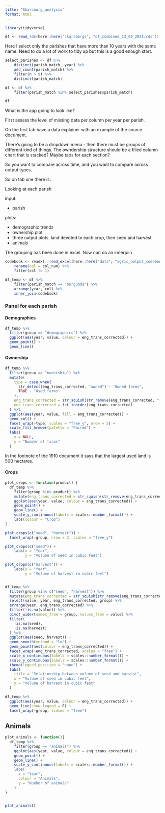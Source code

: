```yaml
---
title: "Skaraborg_analysis"
format: html
---
```


```r
library(tidyverse)

df <- read_rds(here::here("skaraborgs", "df_combined_13_09_2021.rds"))
```

Here I select only the parishes that have more than 10 years with the same name. Need to do a lot of work to tidy up but this is a good enough start.

```r
select_parishes <- df %>% 
    distinct(parish_match, year) %>% 
    add_count(parish_match) %>% 
    filter(n > 9) %>% 
    distinct(parish_match)

df <- df %>% 
    filter(parish_match %in% select_parishes$parish_match)
```

```r
df
```

What is the app going to look like?

First assess the level of missing data per column per year per parish.

On the first tab have a data explainer with an example of the source document.

There's going to be a dropdown menu - then there must be groups of different kind of things. The owndership structure should be a filled column chart that is stacked? Maybe tabs for each section?

So you want to compare across time, and you want to compare across output types.

So on tab one there is:

Looking at each parish: 

input:

- parish

plots:

- demographic trends
- ownership plot
- three output plots. land devoted to each crop, then seed and harvest
- animals

The grouping has been done in excel. Now can do an innerjoin

```r
codebook <- readxl::read_excel(here::here("data", "agric_output_codebook_v2.xlsx")) %>% 
    rename(col = col_num) %>% 
    filter(col != 1)

df_temp <- df %>% 
    filter(parish_match == "borgunda") %>% 
    arrange(year, col) %>% 
    inner_join(codebook)

```

### Panel for each parish

#### Demographics

```r
df_temp %>%
  filter(group == "demographics") %>%
  ggplot(aes(year, value, colour = eng_trans_corrected)) +
  geom_point() +
  geom_line()
```

#### Ownership

```r
df_temp %>%
  filter(group == "ownership") %>%
  mutate(
    type = case_when(
      str_detect(eng_trans_corrected, "owned") ~ "Owned farms",
      TRUE ~ "Used farms"
    ),
    eng_trans_corrected = str_squish(str_remove(eng_trans_corrected, ".*:")),
    eng_trans_corrected = fct_inorder(eng_trans_corrected)
  ) %>%
  ggplot(aes(year, value, fill = eng_trans_corrected)) +
  geom_col() +
  facet_wrap(~type, scales = "free_y", nrow = 2) +
  scale_fill_brewer(palette = "Paired") +
  labs(
    x = NULL,
    y = "Number of farms"
  )

```

In the footnote of the 1910 document it says that the largest used land is 500 hectares.

#### Crops

```r

plot_crops <- function(product) {
  df_temp %>%
    filter(group %in% product) %>%
    mutate(eng_trans_corrected = str_squish(str_remove(eng_trans_corrected, "Seed for|Harvest for"))) %>%
    ggplot(aes(year, value, colour = eng_trans_corrected)) +
    geom_point() +
    geom_line() +
    scale_y_continuous(labels = scales::number_format()) +
    labs(colour = "Crop")
}

plot_crops(c("seed", "harvest")) +
  facet_wrap(~group, nrow = 2, scales = "free_y")

plot_crops(c("seed")) +
    labs(x = "Year",
         y = "Volume of seed in cubic feet")

plot_crops(c("harvest")) +
    labs(x = "Year",
         y = "Volume of harvest in cubic feet")


df_temp %>%
  filter(group %in% c("seed", "harvest")) %>%
  mutate(eng_trans_corrected = str_squish(str_remove(eng_trans_corrected, "Seed for|Harvest for"))) %>%
  select(value, year, eng_trans_corrected, group) %>%
  arrange(year, eng_trans_corrected) %>%
  filter(!is.na(value)) %>%
  pivot_wider(names_from = group, values_from = value) %>%
  filter(
    !is.na(seed),
    !is.na(harvest)
  ) %>%
  ggplot(aes(seed, harvest)) +
  geom_smooth(method = "lm") +
  geom_point(aes(colour = eng_trans_corrected)) +
  facet_wrap(~eng_trans_corrected, scales = "free") +
  scale_x_continuous(labels = scales::number_format()) +
  scale_y_continuous(labels = scales::number_format()) +
  theme(legend.position = "none") +
  labs(
    title = "Relationship between volume of seed and harvest",
    x = "Volume of seed in cubic feet",
    y = "Volume of harvest in cubic feet"
  )
```


```r
df_temp %>%
  ggplot(aes(year, value, colour = eng_trans_corrected)) +
  geom_line(show.legend = F) +
  facet_wrap(~group, scales = "free")
```


## Animals

```r
plot_animals <- function(){
  df_temp %>%
    filter(group == "animals") %>%
    ggplot(aes(year, value, colour = eng_trans_corrected)) +
    geom_point() +
    geom_line() +
    scale_y_continuous(labels = scales::number_format()) +
    labs(
      x = "Year",
      colour = "Animals",
      y = "Number of animals"
    )
}


plot_animals()

```

